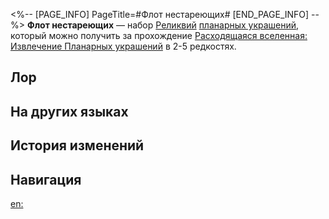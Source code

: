 <%-- [PAGE_INFO]
PageTitle=#Флот нестареющих#
[END_PAGE_INFO] --%>
{{Набор Реликвий Инфобокс
|id           = 83024
|Изображение  = Предмет Флот нестареющих.png
|Тип          = Планарное украшение
|2пБонус      = Повышает макс. НР владельца на 12%. Если скорость владельца выше или равна 120 ед., то сила атаки всех союзников повышается на доп. 8%.
|Сфера        = Звёздный ковчег Лофу Сяньчжоу
|Вязь         = Ветви Древа амброзии
|Редкость     = 2345
|Источник2.1  = [[Расходящаяся вселенная: Извлечение Планарных украшений]]
|Источник3.1  = [[Расходящаяся вселенная: Извлечение Планарных украшений]]
|Источник4.1  = [[Расходящаяся вселенная: Извлечение Планарных украшений]]
|Источник5.1  = [[Расходящаяся вселенная: Извлечение Планарных украшений]]
|Источник5.2  = [[Синтез реликвий]]
|Свойство1    = 
|Свойство2    = 
|Свойство3    = 
}}
'''Флот нестареющих''' — набор [[Реликвии|Реликвий]] [[:Категория:Планарные украшения|планарных украшений]], который можно получить за прохождение [[Расходящаяся вселенная: Извлечение Планарных украшений]] в 2-5{{Иконка/Звёзды|1}} редкостях.

==Лор==
{{Реликвия Лор|Флот нестареющих}}

==На других языках==
{{На других языках
|en   = Fleet of the Ageless
|zhs  = 不老者的仙舟
|zht  = 不老者的仙舟
|ja   = 老いぬ者の仙舟
|ko   = 불로인의 선주
|es   = Flota de los eternos
|fr   = Flotte de l'éternel
|ru   = Флот нестареющих
|th   = Fleet of the Ageless
|vi   = Xianzhou Không Có Tuổi
|de   = Flotte der Alterslosen
|id   = Fleet of the Ageless
|pt   = Frota dos Eternos
}}

==История изменений==
{{История изменений|3.5}}

==Навигация==
{{Наборы реликвий Навбокс}}

[[en:]]